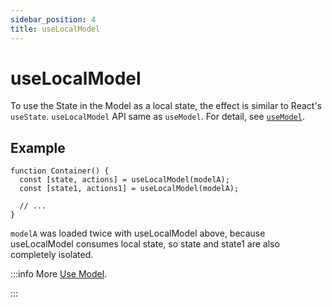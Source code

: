 ```yaml
---
sidebar_position: 4
title: useLocalModel
---
```

# useLocalModel


<ReduckTip />

To use the State in the Model as a local state, the effect is similar to React's `useState`. `useLocalModel` API same as `useModel`. For detail, see [`useModel`](./use-model.mdx).

## Example

```tsx
function Container() {
  const [state, actions] = useLocalModel(modelA);
  const [state1, actions1] = useLocalModel(modelA);

  // ...
}
```

`modelA` was loaded twice with useLocalModel above, because useLocalModel consumes local state, so state and state1 are also completely isolated.

:::info More
[Use Model](/guides/topic-detail/model/use-model).

:::
